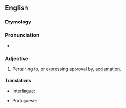 ==English==

===Etymology===
{{PIE root|en|kelh₁}}
{{suffix|en|acclaim|atory}}

===Pronunciation===
* {{a|US}} {{IPA|en|/ə.ˈklæm.ə.tɔɹ.i/}}

===Adjective===
{{head|en|adjective}}

# Pertaining to, or expressing approval by, [[acclamation]].

====Translations====
{{trans-top|pertaining to, or expressing approval by, acclamation}}
* Interlingue: {{t|ie|aclamatori}}
{{trans-mid}}
* Portuguese: {{t|pt|aclamatório}}
{{trans-bottom}}